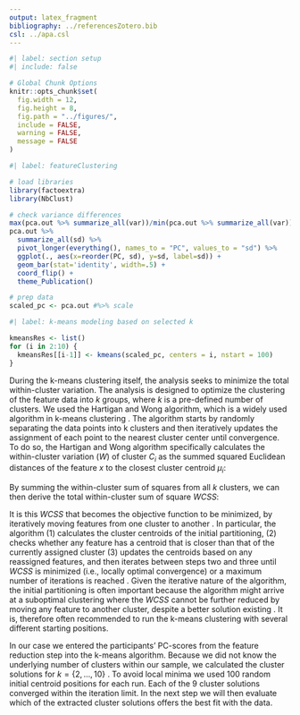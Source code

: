 ```yaml
---
output: latex_fragment
bibliography: ../referencesZotero.bib
csl: ../apa.csl
---
```


```r
#| label: section setup
#| include: false

# Global Chunk Options
knitr::opts_chunk$set(
  fig.width = 12,
  fig.height = 8,
  fig.path = "../figures/",
  include = FALSE,
  warning = FALSE,
  message = FALSE
)
```

```r
#| label: featureClustering

# load libraries
library(factoextra)
library(NbClust)

# check variance differences
max(pca.out %>% summarize_all(var))/min(pca.out %>% summarize_all(var))
pca.out %>%
  summarize_all(sd) %>%
  pivot_longer(everything(), names_to = "PC", values_to = "sd") %>%
  ggplot(., aes(x=reorder(PC, sd), y=sd, label=sd)) +
  geom_bar(stat='identity', width=.5) +
  coord_flip() +
  theme_Publication()

# prep data
scaled_pc <- pca.out #%>% scale
```

```r
#| label: k-means modeling based on selected k

kmeansRes <- list()
for (i in 2:10) {
  kmeansRes[[i-1]] <- kmeans(scaled_pc, centers = i, nstart = 100)
}
```

During the k-means clustering itself, the analysis seeks to minimize the total within-cluster variation. The analysis is designed to optimize the clustering of the feature data into $k$ groups, where $k$ is a pre-defined number of clusters. We used the Hartigan and Wong algorithm, which is a widely used algorithm in k-means clustering \citep{hartigan1979}. The algorithm starts by randomly separating the data points into k clusters and then iteratively updates the assignment of each point to the nearest cluster center until convergence. To do so, the Hartigan and Wong algorithm specifically calculates the within-cluster variation ($W$) of cluster $C_i$ as the summed squared Euclidean distances of the feature $x$ to the closest cluster centroid $\mu_i$:

```{=tex}
\begin{equation} \label{eq:kWCi}
  W(C_i) = \sum_{x \in C_i}(x-\mu_i)^2
\end{equation}
```

By summing the within-cluster sum of squares from all $k$ clusters, we can then derive the total within-cluster sum of square $WCSS$:

```{=tex}
\begin{equation} \label{eq:kWCSS}
  WCSS = \sum_{i=1}^k W(C_i) = \sum_{i=1}^k \sum_{x \in C_i} (x - \mu_i)^2
\end{equation}
```

It is this $WCSS$ that becomes the objective function to be minimized, by iteratively moving features from one cluster to another \citep{hartigan1979}. In particular, the algorithm (1) calculates the cluster centroids of the initial partitioning, (2) checks whether any feature has a centroid that is closer than that of the currently assigned cluster (3) updates the centroids based on any reassigned features, and then iterates between steps two and three until $WCSS$ is minimized (i.e., locally optimal convergence) or a maximum number of iterations is reached \citep{jain2010}. Given the iterative nature of the algorithm, the initial partitioning is often important because the algorithm might arrive at a suboptimal clustering where the $WCSS$ cannot be further reduced by moving any feature to another cluster, despite a better solution existing \citep[i.e., a local minimum;][]{timmerman2013}. It is, therefore often recommended to run the k-means clustering with several different starting positions.

In our case we entered the participants' PC-scores from the feature reduction step into the k-means algorithm. Because we did not know the underlying number of clusters within our sample, we calculated the cluster solutions for $k=\{2, \dots , 10\}$ . To avoid local minima we used 100 random initial centroid positions for each run. Each of the 9 cluster solutions converged within the iteration limit. In the next step we will then evaluate which of the extracted cluster solutions offers the best fit with the data.

